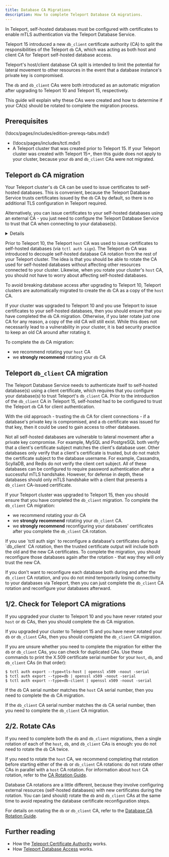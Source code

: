 ```yaml
---
title: Database CA Migrations
description: How to complete Teleport Database CA migrations.
---
```


In Teleport, self-hosted databases must be configured with certificates to
enable mTLS authentication via the Teleport Database Service.

Teleport 15 introduced a new `db_client` certificate authority (CA) to split the
responsibilities of the Teleport `db` CA, which was acting as both host and 
client CA for Teleport self-hosted database access.

Teleport's host/client database CA split is intended to limit the potential for
lateral movement to other resources in the event that a database instance's
private key is compromised.

The `db` and `db_client` CAs were both introduced as an automatic migration
after upgrading to Teleport 10 and Teleport 15, respectively.

This guide will explain why these CAs were created and how to determine if your
CA(s) should be rotated to complete the migration process.

## Prerequisites

(!docs/pages/includes/edition-prereqs-tabs.mdx!)

- (!docs/pages/includes/tctl.mdx!)
- A Teleport cluster that was created prior to Teleport 15.
  If your Teleport cluster was created with Teleport 15+, then this guide does
  not apply to your cluster, because your `db` and `db_client` CAs were not
  migrated.

## Teleport `db` CA migration

Your Teleport cluster's `db` CA can be used to issue certificates to self-hosted
databases.
This is convenient, because the Teleport Database Service trusts certificates
issued by the `db` CA by default, so there is no additional TLS configuration
in Teleport required.

Alternatively, you can issue certificates to your self-hosted databases using
an external CA - you just need to configure the Teleport Database Service to
trust that CA when connecting to your database(s).

<Details title="How to make Teleport trust an external database CA?">
For a static database defined in your Teleport Database Service `teleport.yaml`
configuration file, set `tls.ca_cert_file` to a file containing your CA's root
certificate.

For a dynamic database, put your CA's root certificate in `spec.tls.ca_cert`. 

For examples and more information, consult the
[Database Access Configuration Reference](../../database-access/reference/configuration.mdx).
</Details>

Prior to Teleport 10, the Teleport `host` CA was used to issue certificates to
self-hosted databases (via `tctl auth sign`).
The Teleport `db` CA was introduced to decouple self-hosted database CA rotation
from the rest of your Teleport cluster.
The idea is that you should be able to rotate the CA used for self-hosted
databases without affecting other resources connected to your cluster.
Likewise, when you rotate your cluster's `host` CA, you should not have to worry
about affecting self-hosted databases.

To avoid breaking database access after upgrading to Teleport 10, Teleport
clusters are automatically migrated to create the `db` CA as a copy of
the `host` CA.

If your cluster was upgraded to Teleport 10 and you use Teleport to issue 
certificates to your self-hosted databases, then you should ensure that you have
completed the `db` CA migration.
Otherwise, if you later rotate just one CA for any reason, a copy of the old CA
will still exist.
While this does not necessarily lead to a vulnerability in your cluster, it is
bad security practice to keep an old CA around after rotating it.

To complete the `db` CA migration:
- we recommend rotating your `host` CA
- we **strongly recommend** rotating your `db` CA

## Teleport `db_client` CA migration

The Teleport Database Service needs to authenticate itself to self-hosted
database(s) using a client certificate, which requires that you configure your
database(s) to trust Teleport's `db_client` CA.
Prior to the introduction of the `db_client` CA in Teleport 15, self-hosted
had to be configured to trust the Teleport `db` CA for client authentication.

With the old approach - trusting the `db` CA for client connections - if a
database's private key is compromised, and a `db` certificate was issued for
that key, then it could be used to gain access to other databases.

Not all self-hosted databases are vulnerable to lateral movement after a private
key  compromise.
For example, MySQL and PostgreSQL both verify that a client's certificate
subject matches the client's database user.
Other databases only verify that a client's certificate is trusted, but do not
match the certificate subject to the database username.
For example, Cassandra, ScyllaDB, and Redis do not verify the client cert
subject.
All of these databases can be configured to require password authentication
after a successful mTLS handshake.
However, for defense in depth, these databases should only mTLS handshake with
a client that presents a `db_client` CA-issued certificate.

If your Teleport cluster was upgraded to Teleport 15, then you should ensure
that you have completed the `db_client` migration.
To complete the `db_client` CA migration:
- we recommend rotating your `db` CA
- we **strongly recommend** rotating your `db_client` CA.
- we **strongly recommend** reconfiguring your databases' certificates after
  you complete the `db_client` CA rotation.

<Admonition type="note" title="reconfiguring certs after db_client CA rotation">
  If you use `tctl auth sign` to reconfigure a database's certificates during
  a `db_client` CA rotation, then the trusted certificate output will include
  both the old and the new CA certificates.
  To complete the migration, you should reconfigure those databases again after
  the rotation - that way they will only trust the new CA.
 
  If you don't want to reconfigure each database both during and after the
  `db_client` CA rotation, and you do not mind temporarily losing connectivity
  to your databases via Teleport, then you can just complete the `db_client` CA
  rotation and reconfigure your databases afterward.
</Admonition>

## 1/2. Check for Teleport CA migrations

If you upgraded your cluster to Teleport 10 and you have never rotated your
`host` or `db` CAs, then you should complete the `db` CA migration.

If you upgraded your cluster to Teleport 15 and you have never rotated your
`db` or `db_client` CAs, then you should complete the `db_client` CA migration.

If you are unsure whether you need to complete the migration for either the `db`
or `db_client` CAs, you can check for duplicated CAs.
Use these commands to print the X.509 certificate serial number for your `host`,
`db`, and `db_client` CAs (in that order):

```code
$ tctl auth export --type=tls-host | openssl x509 -noout -serial
$ tctl auth export --type=db | openssl x509 -noout -serial
$ tctl auth export --type=db-client | openssl x509 -noout -serial
```

If the `db` CA serial number matches the `host` CA serial number, then you 
need to complete the `db` CA migration.

If the `db_client` CA serial number matches the `db` CA serial number, then you
need to complete the `db_client` CA migration.

## 2/2. Rotate CAs

If you need to complete both the `db` and `db_client` migrations, then a single
rotation of each of the `host`, `db`, and `db_client` CAs is enough: you do not
need to rotate the `db` CA twice.

If you need to rotate the `host` CA, we recommend completing that rotation
before starting either of the `db` or `db_client` CA rotations: do not rotate
other CAs in parallel with a `host` CA rotation.
For information about `host` CA rotation, refer to the 
[CA Rotation Guide](./ca-rotation.mdx).

Database CA rotations are a little different, because they involve configuring
external resources (self-hosted databases) with new certificates during the
rotation.
You can (and should) rotate the `db` and `db_client` CAs at the same time to
avoid repeating the database certificate reconfiguration steps.

For details on rotating the `db` or `db_client` CA, refer to the
[Database CA Rotation Guide](./db-ca-rotation.mdx).

## Further reading

- How the [Teleport Certificate Authority](../../architecture/authentication.mdx) works.
- How [Teleport Database Access](../../database-access/architecture.mdx) works.
